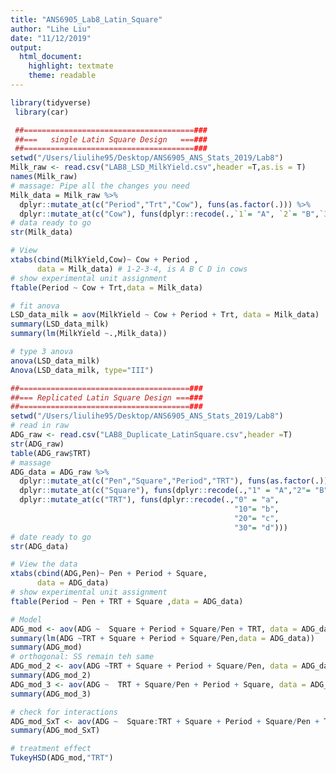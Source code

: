 ```yaml
---
title: "ANS6905_Lab8_Latin_Square"
author: "Lihe Liu"
date: "11/12/2019"
output: 
  html_document: 
    highlight: textmate
    theme: readable
---
```


```r
library(tidyverse)
 library(car)
```


```r
 ##======================================###
 ##===   single Latin Square Design   ===###
 ##======================================###
setwd("/Users/liulihe95/Desktop/ANS6905_ANS_Stats_2019/Lab8")
Milk_raw <- read.csv("LAB8_LSD_MilkYield.csv",header =T,as.is = T) 
names(Milk_raw)
# massage: Pipe all the changes you need
Milk_data = Milk_raw %>% 
  dplyr::mutate_at(c("Period","Trt","Cow"), funs(as.factor(.))) %>% 
  dplyr::mutate_at(c("Cow"), funs(dplyr::recode(.,`1`= "A", `2`= "B",`3`= "C",`4`= "D")))
# data ready to go
str(Milk_data)

# View
xtabs(cbind(MilkYield,Cow)~ Cow + Period ,
      data = Milk_data) # 1-2-3-4, is A B C D in cows
# show experimental unit assignment
ftable(Period ~ Cow + Trt,data = Milk_data)

# fit anova
LSD_data_milk = aov(MilkYield ~ Cow + Period + Trt, data = Milk_data)
summary(LSD_data_milk)
summary(lm(MilkYield ~.,Milk_data))

# type 3 anova
anova(LSD_data_milk)
Anova(LSD_data_milk, type="III")

##======================================###
##=== Replicated Latin Square Design ===###
##======================================###
setwd("/Users/liulihe95/Desktop/ANS6905_ANS_Stats_2019/Lab8")
# read in raw
ADG_raw <- read.csv("LAB8_Duplicate_LatinSquare.csv",header =T)
str(ADG_raw)
table(ADG_raw$TRT)
# massage
ADG_data = ADG_raw %>% 
  dplyr::mutate_at(c("Pen","Square","Period","TRT"), funs(as.factor(.))) %>% 
  dplyr::mutate_at(c("Square"), funs(dplyr::recode(.,"1" = "A","2"= "B"))) %>% 
  dplyr::mutate_at(c("TRT"), funs(dplyr::recode(.,"0" = "a",
                                                  "10"= "b",
                                                  "20"= "c",
                                                  "30"= "d")))
# date ready to go
str(ADG_data)

# View the data
xtabs(cbind(ADG,Pen)~ Pen + Period + Square,
      data = ADG_data) 
# show experimental unit assignment
ftable(Period ~ Pen + TRT + Square ,data = ADG_data)

# Model
ADG_mod <- aov(ADG ~  Square + Period + Square/Pen + TRT, data = ADG_data)# Pen nested in Square
summary(lm(ADG ~TRT + Square + Period + Square/Pen,data = ADG_data))
summary(ADG_mod)
# orthogonal: SS remain teh same
ADG_mod_2 <- aov(ADG ~TRT + Square + Period + Square/Pen, data = ADG_data) 
summary(ADG_mod_2)
ADG_mod_3 <- aov(ADG ~  TRT + Square/Pen + Period + Square, data = ADG_data)
summary(ADG_mod_3)

# check for interactions
ADG_mod_SxT <- aov(ADG ~  Square:TRT + Square + Period + Square/Pen + TRT , data = ADG_data)
summary(ADG_mod_SxT)

# treatment effect
TukeyHSD(ADG_mod,"TRT")
```

